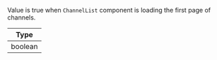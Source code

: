 Value is true when `ChannelList` component is loading the first page of channels.

| Type |
| - |
| boolean |